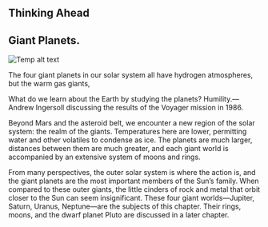 ## Thinking Ahead
## Giant Planets.
![Temp alt text](__MEDIA_URL__OSC_Astro_11_00_GiantPlan.jpg)<p>The four giant planets in our solar system all have hydrogen atmospheres, but the warm gas giants, </p>
What do we learn about the Earth by studying the planets? Humility.—Andrew Ingersoll discussing the results of the Voyager mission in 1986.

Beyond Mars and the asteroid belt, we encounter a new region of the solar system: the realm of the giants. Temperatures here are lower, permitting water and other volatiles to condense as ice. The planets are much larger, distances between them are much greater, and each giant world is accompanied by an extensive system of moons and rings.

From many perspectives, the outer solar system is where the action is, and the giant planets are the most important members of the Sun’s family. When compared to these outer giants, the little cinders of rock and metal that orbit closer to the Sun can seem insignificant. These four giant worlds—Jupiter, Saturn, Uranus, Neptune—are the subjects of this chapter. Their rings, moons, and the dwarf planet Pluto are discussed in a later chapter.

